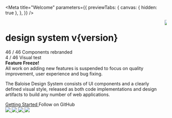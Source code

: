 
<Meta
  title="Welcome"
  parameters={{
    previewTabs: {
      canvas: { hidden: true },
    },
  }}
/>


<bal-doc-app>
  <div className="welcome-container bal-app">
    <div class="columns">
      <div class="column is-7">
        <h1 class="mx-6 mt-6 pb-4"><bal-logo color="white"></bal-logo></h1>
        <h1 class="mx-6 mt-2 my-0 subtitle is-size-xxx-large">design system v{version}</h1>
        <div class="mx-6 mt-6 p-0">
          <bal-tag color="green" light size="small">
            <bal-icon name="check"></bal-icon>
            <span>46 / 46 Components rebranded</span>
          </bal-tag>
        </div>
        <div class="mx-6 mt-2 p-0">
          <bal-tag color="yellow" light size="small">
            <bal-icon name="clock"></bal-icon>
            <span>4 / 46 Visual test</span>
          </bal-tag>
        </div>
        <div class="mx-6 mt-2 p-0">
          <bal-notification color="danger">
            <b>Feature Freeze!</b><br/>
            All work on adding new features is suspended to focus on quality improvement, user experience and bug fixing.
          </bal-notification>
        </div>
        <p class="mx-6 mt-6 p-0">
          The Baloise Design System consists of UI components and a clearly defined visual style, released as both code
          implementations and design artifacts to build any number of web applications.
        </p>
        <div class="mx-6 mt-6 p-0">
          <a
            class="button is-primary is-inverted"
            style={{ width: 'auto' }}
            href="?path=/docs/getting-started-overview--page"
          >
            Getting Started
          </a>
          <bal-button
            class="github-icon"
            inverted
            color="info"
            href="https://github.com/baloise/design-system"
            icon="github"
            target="_blank"
            class="ml-4"
          >
            Follow on GitHub
          </bal-button>
        </div>
        <div class="mx-6 mt-6 p-0">
          <a style={{ width: 'auto' }} href="?path=/docs/getting-started-angular-overview--page">
            <img src={AngularLogo} style={{ maxWidth: '60px', maxHeight: '60px' }} />
          </a>
          <a class="ml-5" style={{ width: 'auto' }} href="?path=/docs/getting-started-vue-overview--page">
            <img src={VueLogo} class="m-1" style={{ maxWidth: '50px', maxHeight: '50px' }} />
          </a>
          <a class="ml-5" style={{ width: 'auto' }} href="?path=/docs/getting-started-react-overview--page">
            <img src={ReactLogo} class="m-1" style={{ maxWidth: '50px', maxHeight: '50px' }} />
          </a>
          <a class="ml-5" style={{ width: 'auto' }} href="?path=/docs/getting-started-html5-overview--page">
            <img src={HtmlLogo} style={{ maxWidth: '60px', maxHeight: '60px' }} />
          </a>
        </div>
      </div>
      <div class="column is-hidden-mobile	mt-6">
        <img src={Wallpaper} style={{ maxWidth: '80%' }} />
      </div>
    </div>

  </div>
</bal-doc-app>
